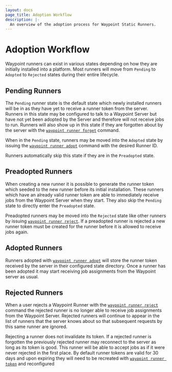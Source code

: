 ```yaml
---
layout: docs
page_title: Adoption Workflow
description: |-
  An overview of the adoption process for Waypoint Static Runners.
---
```


# Adoption Workflow

Waypoint runners can exist in various states depending on how they are
initially installed into a platform. Most runners will move from `Pending` to
`Adopted` to `Rejected` states during their entire lifecycle.

## Pending Runners

The `Pending` runner state is the default state which newly installed runners
will be in as they have yet to receive a runner token from the server. Runners
in this state may be configured to talk to a Waypoint Server but have not yet
been adopted by the Server and therefore will not receive jobs to run. Runners
will also show up in this state if they are forgotten about by the server with
the [`waypoint runner forget`](/commands/runner-forget) command.

When in the `Pending` state, runners may be moved into the `Adopted` state by
issuing the [`waypoint runner adopt`](/commands/runner-adopt) command with the
desired Runner ID.

Runners automatically skip this state if they are in the `Preadopted` state.

## Preadopted Runners

When creating a new runner it is possible to generate the runner token which
seeded to the new runner before its initial installation. These runners which
have an already valid runner token are able to immediately receive jobs from
the Waypoint Server when they start. They also skip the `Pending` state to
directly enter the `Preadopted` state.

Preadopted runners may be moved into the `Rejected` state like other runners by
issuing [`waypoint runner reject`](/commands/runner-reject). If a preadopted
runner is rejected a new runner token must be created for the runner before it
is allowed to receive jobs again.

## Adopted Runners

Runners adopted with [`waypoint runner adopt`](/commands/runner-adopt) will
store the runner token received by the server in their configured state
directory. Once a runner has been adopted it may start receiving job
assignments from the Waypoint server as usual.

## Rejected Runners

When a user rejects a Waypoint Runner with the [`waypoint runner reject`](/commands/runner-reject) command the rejected runner is no longer able
to receive job assignments from the Waypoint Server. Rejected runners will
continue to appear in the list of runners that the server knows about so that
subsequent requests by this same runner are ignored.

Rejecting a runner does not invalidate its token. If a rejected runner is
forgotten the previously rejected runner may reconnect to the server as long as
its token is good. This runner will be able to accept jobs as if it were never
rejected in the first place. By default runner tokens are valid for 30 days and
upon expiring they will need to be recreated with [`waypoint runner token`](/commands/runner-token) and reconfigured
